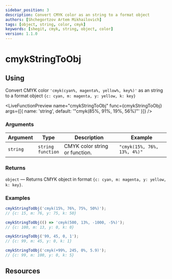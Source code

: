 ```yaml
---
sidebar_position: 3
description: Convert CMYK color as an string to a format object
authors: [Shchegortzov Artem Mikhailovich]
tags: [object, string, color, cmyk]
keywords: [shegit, cmyk, string, object, color]
version: 1.1.0
---
```




# cmykStringToObj

## Using

Convert CMYK color `'cmyk(cyan%, magenta%, yellow%, key%)'` as an string to a format object `{c: cyan, m: magenta, y: yellow, k: key}`

<LiveFunctionPreview
  name="cmykStringToObj"
  func={cmykStringToObj}
  args={[{ name: 'string', default: '"cmyk(85%, 91%, 19%, 56%)"' }]}
/>

### Arguments

| Argument | Type                       | Description                    | Example                     |
| -------- | -------------------------- | ------------------------------ | --------------------------- |
| `string` | `string` <br /> `function` | CMYK color string or function. | `"cmyk(15%, 76%, 13%, 4%)"` |

### Returns

`object` — Returns CMYK object in format `{c: cyan, m: magenta, y: yellow, k: key}`.

### Examples

```js
cmykStringToObj('cmyk(15%, 76%, 75%, 50%)');
// {c: 15, m: 76, y: 75, k: 50}

cmykStringToObj(() => 'cmyk(500, 13%, -1000, -5%)');
// {c: 100, m: 13, y: 0, k: 0}

cmykStringToObj('99, 45, 0, 1');
// {c: 99, m: 45, y: 0, k: 1}

cmykStringToObj('cmyk(+99%, 245, 0%, 5.9)');
// {c: 99, m: 100, y: 0, k: 5}
```

## Resources

<Resources constants={constants} />

